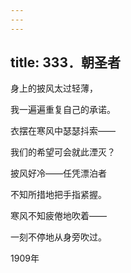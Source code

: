 ```yaml
---
---
---
```

title: 333．朝圣者
---




身上的披风太过轻薄，

我一遍遍重复自己的承诺。

衣摆在寒风中瑟瑟抖索——

我们的希望可会就此湮灭？

披风好冷——任凭漂泊者

不知所措地把手指紧握。

寒风不知疲倦地吹着——

一刻不停地从身旁吹过。

1909年